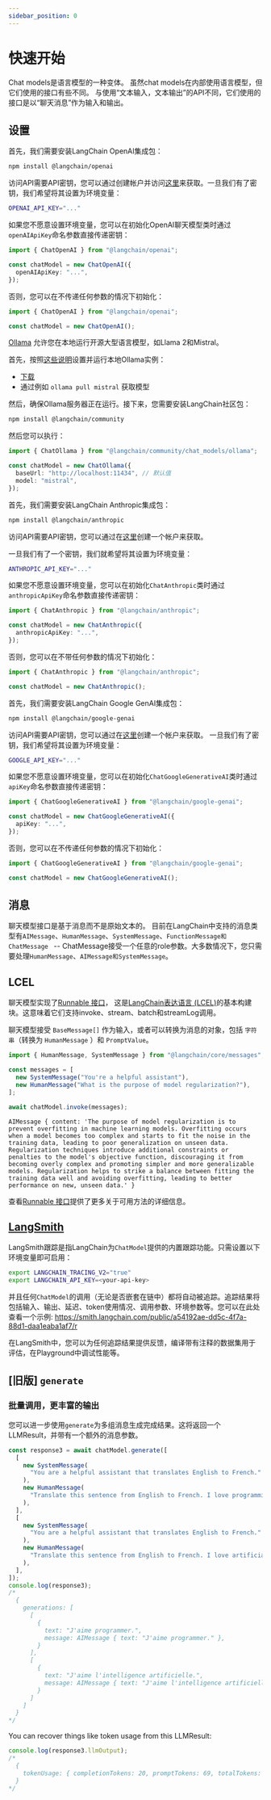 ```yaml
---
sidebar_position: 0
---
```

# 快速开始

Chat models是语言模型的一种变体。
虽然chat models在内部使用语言模型，但它们使用的接口有些不同。
与使用“文本输入，文本输出”的API不同，它们使用的接口是以“聊天消息”作为输入和输出。

## 设置


<Tabs groupId="preferredModel">
  <TabItem value="openai" label="OpenAI" default>

首先，我们需要安装LangChain OpenAI集成包：

<IntegrationInstallTooltip></IntegrationInstallTooltip>

```bash npm2yarn
npm install @langchain/openai
```

访问API需要API密钥，您可以通过创建帐户并访问[这里](https://platform.openai.com/account/api-keys)来获取。一旦我们有了密钥，我们希望将其设置为环境变量：

```bash
OPENAI_API_KEY="..."
```

如果您不愿意设置环境变量，您可以在初始化OpenAI聊天模型类时通过`openAIApiKey`命名参数直接传递密钥：

```typescript
import { ChatOpenAI } from "@langchain/openai";

const chatModel = new ChatOpenAI({
  openAIApiKey: "...",
});
```

否则，您可以在不传递任何参数的情况下初始化：

```typescript
import { ChatOpenAI } from "@langchain/openai";

const chatModel = new ChatOpenAI();
```

  </TabItem>
  <TabItem value="local" label="本地（使用Ollama）">

[Ollama](https://ollama.ai/) 允许您在本地运行开源大型语言模型，如Llama 2和Mistral。

首先，按照[这些说明](https://github.com/jmorganca/ollama)设置并运行本地Ollama实例：

- [下载](https://ollama.ai/download)
- 通过例如 `ollama pull mistral` 获取模型

然后，确保Ollama服务器正在运行。接下来，您需要安装LangChain社区包：

<IntegrationInstallTooltip></IntegrationInstallTooltip>

```bash npm2yarn
npm install @langchain/community
```

然后您可以执行：

```typescript
import { ChatOllama } from "@langchain/community/chat_models/ollama";

const chatModel = new ChatOllama({
  baseUrl: "http://localhost:11434", // 默认值
  model: "mistral",
});
```

  </TabItem>
  <TabItem value="anthropic" label="Anthropic" default>

首先，我们需要安装LangChain Anthropic集成包：

<IntegrationInstallTooltip></IntegrationInstallTooltip>

```bash npm2yarn
npm install @langchain/anthropic
```

访问API需要API密钥，您可以通过在[这里](https://platform.openai.com/account/api-keys)创建一个帐户来获取。

一旦我们有了一个密钥，我们就希望将其设置为环境变量：

```bash
ANTHROPIC_API_KEY="..."
```

如果您不愿意设置环境变量，您可以在初始化`ChatAnthropic`类时通过`anthropicApiKey`命名参数直接传递密钥：

```typescript
import { ChatAnthropic } from "@langchain/anthropic";

const chatModel = new ChatAnthropic({
  anthropicApiKey: "...",
});
```

否则，您可以在不带任何参数的情况下初始化：

```typescript
import { ChatAnthropic } from "@langchain/anthropic";

const chatModel = new ChatAnthropic();
```

  </TabItem>
  <TabItem value="google" label="Google GenAI" default>

首先，我们需要安装LangChain Google GenAI集成包：

<IntegrationInstallTooltip></IntegrationInstallTooltip>

```bash npm2yarn
npm install @langchain/google-genai
```
访问API需要API密钥，您可以通过在[这里](https://ai.google.dev/tutorials/setup)创建一个帐户来获取。
一旦我们有了密钥，我们希望将其设置为环境变量：

```bash
GOOGLE_API_KEY="..."
```

如果您不愿意设置环境变量，您可以在初始化`ChatGoogleGenerativeAI`类时通过`apiKey`命名参数直接传递密钥：

```typescript
import { ChatGoogleGenerativeAI } from "@langchain/google-genai";

const chatModel = new ChatGoogleGenerativeAI({
  apiKey: "...",
});
```

否则，您可以在不传递任何参数的情况下初始化：

```typescript
import { ChatGoogleGenerativeAI } from "@langchain/google-genai";

const chatModel = new ChatGoogleGenerativeAI();
```

  </TabItem>
</Tabs>

## 消息


聊天模型接口是基于消息而不是原始文本的。
目前在LangChain中支持的消息类型有`AIMessage`、`HumanMessage`、`SystemMessage`、`FunctionMessage和ChatMessage `
-- ChatMessage接受一个任意的role参数。大多数情况下，您只需要处理`HumanMessage`、`AIMessage和SystemMessage`。

## LCEL

聊天模型实现了[Runnable 接口](/docs/expression_language/interface)，
这是[LangChain表达语言 (LCEL)](/docs/expression_language/)的基本构建块。这意味着它们支持invoke、stream、batch和streamLog调用。

聊天模型接受 `BaseMessage[]` 作为输入，或者可以转换为消息的对象，包括 `字符串`（转换为 `HumanMessage` ）和 `PromptValue`。

```typescript
import { HumanMessage, SystemMessage } from "@langchain/core/messages";

const messages = [
  new SystemMessage("You're a helpful assistant"),
  new HumanMessage("What is the purpose of model regularization?"),
];
```

```typescript
await chatModel.invoke(messages);
```

```
AIMessage { content: 'The purpose of model regularization is to prevent overfitting in machine learning models. Overfitting occurs when a model becomes too complex and starts to fit the noise in the training data, leading to poor generalization on unseen data. Regularization techniques introduce additional constraints or penalties to the model's objective function, discouraging it from becoming overly complex and promoting simpler and more generalizable models. Regularization helps to strike a balance between fitting the training data well and avoiding overfitting, leading to better performance on new, unseen data.' }
```

查看[Runnable 接口](/docs/expression_language/interface)提供了更多关于可用方法的详细信息。

## [LangSmith](https://docs.smith.langchain.com/)

LangSmith跟踪是指LangChain为`ChatModel`提供的内置跟踪功能。只需设置以下环境变量即可启用：


```bash
export LANGCHAIN_TRACING_V2="true"
export LANGCHAIN_API_KEY=<your-api-key>
```


并且任何`ChatModel`的调用（无论是否嵌套在链中）都将自动被追踪。追踪结果将包括输入、输出、延迟、token使用情况、调用参数、环境参数等。您可以在此处查看一个示例: https://smith.langchain.com/public/a54192ae-dd5c-4f7a-88d1-daa1eaba1af7/r

在LangSmith中，您可以为任何追踪结果提供反馈，编译带有注释的数据集用于评估，在Playground中调试性能等。

## [旧版] `generate`

### 批量调用，更丰富的输出

您可以进一步使用`generate`为多组消息生成完成结果。这将返回一个LLMResult，并带有一个额外的消息参数。


```typescript
const response3 = await chatModel.generate([
  [
    new SystemMessage(
      "You are a helpful assistant that translates English to French."
    ),
    new HumanMessage(
      "Translate this sentence from English to French. I love programming."
    ),
  ],
  [
    new SystemMessage(
      "You are a helpful assistant that translates English to French."
    ),
    new HumanMessage(
      "Translate this sentence from English to French. I love artificial intelligence."
    ),
  ],
]);
console.log(response3);
/*
  {
    generations: [
      [
        {
          text: "J'aime programmer.",
          message: AIMessage { text: "J'aime programmer." },
        }
      ],
      [
        {
          text: "J'aime l'intelligence artificielle.",
          message: AIMessage { text: "J'aime l'intelligence artificielle." }
        }
      ]
    ]
  }
*/
```

You can recover things like token usage from this LLMResult:

```typescript
console.log(response3.llmOutput);
/*
  {
    tokenUsage: { completionTokens: 20, promptTokens: 69, totalTokens: 89 }
  }
*/
```
